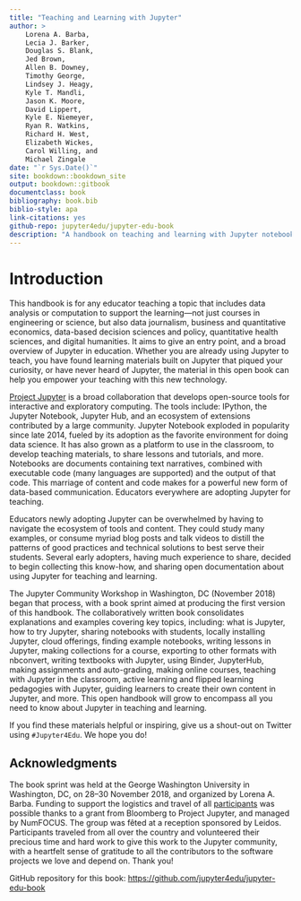 ```yaml
---
title: "Teaching and Learning with Jupyter"
author: >
    Lorena A. Barba,
    Lecia J. Barker,
    Douglas S. Blank,
    Jed Brown,
    Allen B. Downey,
    Timothy George,
    Lindsey J. Heagy,
    Kyle T. Mandli,
    Jason K. Moore,
    David Lippert,
    Kyle E. Niemeyer,
    Ryan R. Watkins,
    Richard H. West,
    Elizabeth Wickes,
    Carol Willing, and
    Michael Zingale
date: "`r Sys.Date()`"
site: bookdown::bookdown_site
output: bookdown::gitbook
documentclass: book
bibliography: book.bib
biblio-style: apa
link-citations: yes
github-repo: jupyter4edu/jupyter-edu-book
description: "A handbook on teaching and learning with Jupyter notebooks."
---
```


# Introduction {#intro}

This handbook is for any educator teaching a topic that includes data analysis or computation
to support the learning—not just courses in engineering or science, but also data journalism,
business and quantitative economics, data-based decision sciences and policy,
quantitative health sciences, and digital humanities. It aims to give an entry point, and
a broad overview of Jupyter in education. Whether you are already using Jupyter to teach,
you have found learning materials built on Jupyter that piqued your curiosity,
or have never heard of Jupyter, the material in this open book can help you empower
your teaching with this new technology.

[Project Jupyter](http://jupyter.org/) is a broad collaboration that develops open-source
tools for interactive and exploratory computing. The tools include: IPython,
the Jupyter Notebook, Jupyter Hub, and an ecosystem of extensions contributed by a large community.
Jupyter Notebook exploded in popularity since late 2014, fueled by its adoption as the
favorite environment for doing data science. It has also grown as a platform to use
in the classroom, to develop teaching materials, to share lessons and tutorials, and more.
Notebooks are documents containing text narratives, combined with executable code
(many languages are supported) and the output of that code. This marriage of content and
code makes for a powerful new form of data-based communication. Educators everywhere are
adopting Jupyter for teaching.

Educators newly adopting Jupyter can be overwhelmed by having to navigate the
ecosystem of tools and content. They could study many examples, or consume myriad
blog posts and talk videos to distill the patterns of good practices and
technical solutions to best serve their students. Several early adopters,
having much experience to share, decided to begin collecting this know-how,
and sharing open documentation about using Jupyter for teaching and learning.

The Jupyter Community Workshop in Washington, DC (November 2018) began that process, with a
book sprint aimed at producing the first version of this handbook. The collaboratively
written book consolidates explanations and examples covering key topics, including:
what is Jupyter, how to try Jupyter, sharing notebooks with students, locally installing Jupyter,
cloud offerings, finding example notebooks, writing lessons in Jupyter,
making collections for a course, exporting to other formats with nbconvert,
writing textbooks with Jupyter, using Binder, JupyterHub, making assignments and auto-grading,
making online courses, teaching with Jupyter in the classroom, active learning and
flipped learning pedagogies with Jupyter, guiding learners to create their own content in Jupyter,
and more. This open handbook will grow to encompass all you need to know about Jupyter in
teaching and learning.

If you find these materials helpful or inspiring, give us a shout-out on Twitter
using `#Jupyter4Edu`. We hope you do!


## Acknowledgments {-}

The book sprint was held at the George Washington University in Washington, DC,
on 28–30 November 2018, and organized by Lorena A. Barba. Funding to support the
logistics and travel of all [participants](#authors) was possible thanks to a grant
from Bloomberg to Project Jupyter, and managed by NumFOCUS. The group was fêted at a
reception sponsored by Leidos. Participants traveled from all over the country
and volunteered their precious time and hard work to give this work to the Jupyter
community, with a heartfelt sense of gratitude to all the contributors to the
software projects we love and depend on. Thank you!

GitHub repository for this book: <https://github.com/jupyter4edu/jupyter-edu-book>
